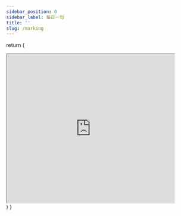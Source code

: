 ```yaml
---
sidebar_position: 0
sidebar_label: 每日一句
title: ''
slug: /marking
---
```



  return (
    <div className="flex-row-center">
      <iframe
        src="https://dict.eudic.net/home/dailysentence"
        width="450"
        height="400"
        scrolling="no"
      ></iframe>
    </div>
  )
}

<div className="flex-row-center">
  <div style={{ marginBottom: '12px', width: '450px', height: '100px' }}>
    <CurrentTime></CurrentTime>
  </div>
</div>

<DailySentence></DailySentence>
